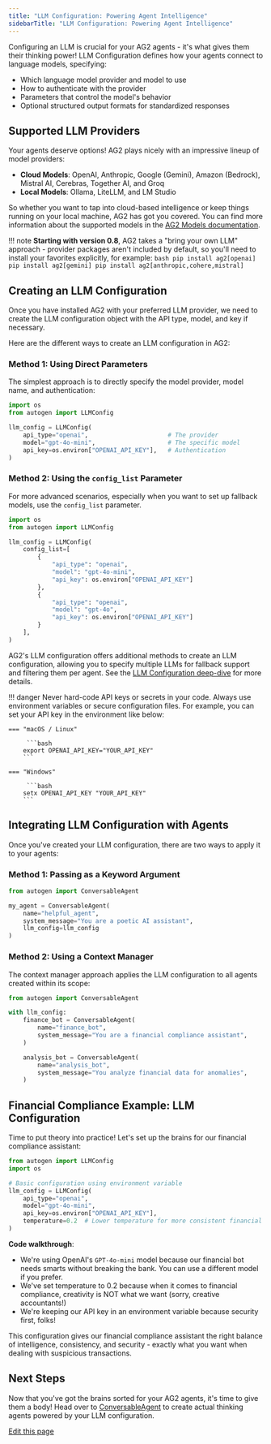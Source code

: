 ```yaml
---
title: "LLM Configuration: Powering Agent Intelligence"
sidebarTitle: "LLM Configuration: Powering Agent Intelligence"
---
```


Configuring an LLM is crucial for your AG2 agents - it's what gives them their thinking power! LLM Configuration defines how your agents connect to language models, specifying:

- Which language model provider and model to use
- How to authenticate with the provider
- Parameters that control the model's behavior
- Optional structured output formats for standardized responses

## Supported LLM Providers

Your agents deserve options! AG2 plays nicely with an impressive lineup of model providers:

- **Cloud Models**: OpenAI, Anthropic, Google (Gemini), Amazon (Bedrock), Mistral AI, Cerebras, Together AI, and Groq
- **Local Models**: Ollama, LiteLLM, and LM Studio

So whether you want to tap into cloud-based intelligence or keep things running on your local machine, AG2 has got you covered. You can find more information about the supported models in the [AG2 Models documentation](/docs/user-guide/models/amazon-bedrock).

!!! note
    **Starting with version 0.8**, AG2 takes a "bring your own LLM" approach - provider packages aren't included by default, so you'll need to install your favorites explicitly, for example:
    ```bash
    pip install ag2[openai]
    pip install ag2[gemini]
    pip install ag2[anthropic,cohere,mistral]
    ```

## Creating an LLM Configuration

Once you have installed AG2 with your preferred LLM provider, we need to create the LLM configuration object with the API type, model, and key if necessary.

Here are the different ways to create an LLM configuration in AG2:

### Method 1: Using Direct Parameters

The simplest approach is to directly specify the model provider, model name, and authentication:

```python hl_lines="4-8"
import os
from autogen import LLMConfig

llm_config = LLMConfig(
    api_type="openai",                      # The provider
    model="gpt-4o-mini",                    # The specific model
    api_key=os.environ["OPENAI_API_KEY"],   # Authentication
)
```

### Method 2: Using the `config_list` Parameter

For more advanced scenarios, especially when you want to set up fallback models, use the `config_list` parameter.

```python hl_lines="4-17"
import os
from autogen import LLMConfig

llm_config = LLMConfig(
    config_list=[
        {
            "api_type": "openai",
            "model": "gpt-4o-mini",
            "api_key": os.environ["OPENAI_API_KEY"]
        },
        {
            "api_type": "openai",
            "model": "gpt-4o",
            "api_key": os.environ["OPENAI_API_KEY"]
        }
    ],
)
```

AG2's LLM configuration offers additional methods to create an LLM configuration, allowing you to specify multiple LLMs for fallback support and filtering them per agent. See the [LLM Configuration deep-dive](/docs/user-guide/advanced-concepts/llm-configuration-deep-dive) for more details.

!!! danger
    Never hard-code API keys or secrets in your code. Always use environment variables or secure configuration files. For example, you can set your API key in the environment like below:

    === "macOS / Linux"

         ```bash
        export OPENAI_API_KEY="YOUR_API_KEY"
        ```

    === "Windows"

         ```bash
        setx OPENAI_API_KEY "YOUR_API_KEY"
        ```

## Integrating LLM Configuration with Agents

Once you've created your LLM configuration, there are two ways to apply it to your agents:

### Method 1: Passing as a Keyword Argument

```python hl_lines="6"
from autogen import ConversableAgent

my_agent = ConversableAgent(
    name="helpful_agent",
    system_message="You are a poetic AI assistant",
    llm_config=llm_config
)
```

### Method 2: Using a Context Manager

The context manager approach applies the LLM configuration to all agents created within its scope:

```python hl_lines="3-12"
from autogen import ConversableAgent

with llm_config:
    finance_bot = ConversableAgent(
        name="finance_bot",
        system_message="You are a financial compliance assistant",
    )

    analysis_bot = ConversableAgent(
        name="analysis_bot",
        system_message="You analyze financial data for anomalies",
    )
```

## Financial Compliance Example: LLM Configuration

Time to put theory into practice! Let's set up the brains for our financial compliance assistant:

```python
from autogen import LLMConfig
import os

# Basic configuration using environment variable
llm_config = LLMConfig(
    api_type="openai",
    model="gpt-4o-mini",
    api_key=os.environ["OPENAI_API_KEY"],
    temperature=0.2  # Lower temperature for more consistent financial analysis
)
```

**Code walkthrough**:

- We're using OpenAI's `GPT-4o-mini` model because our financial bot needs smarts without breaking the bank. You can use a different model if you prefer.
- We've set temperature to 0.2 because when it comes to financial compliance, creativity is NOT what we want (sorry, creative accountants!)
- We're keeping our API key in an environment variable because security first, folks!

This configuration gives our financial compliance assistant the right balance of intelligence, consistency, and security - exactly what you want when dealing with suspicious transactions.

## Next Steps

Now that you've got the brains sorted for your AG2 agents, it's time to give them a body! Head over to [ConversableAgent](/docs/user-guide/basic-concepts/conversable-agent) to create actual thinking agents powered by your LLM configuration.

<div className="edit-url-container">
    <a className="edit-url" href="https://github.com/ag2ai/ag2/edit/main/website/docs/user-guide/basic-concepts/llm-configuration.mdx" target='_blank'><Icon icon="pen" iconType="solid" size="13px"/> Edit this page</a>
</div>
